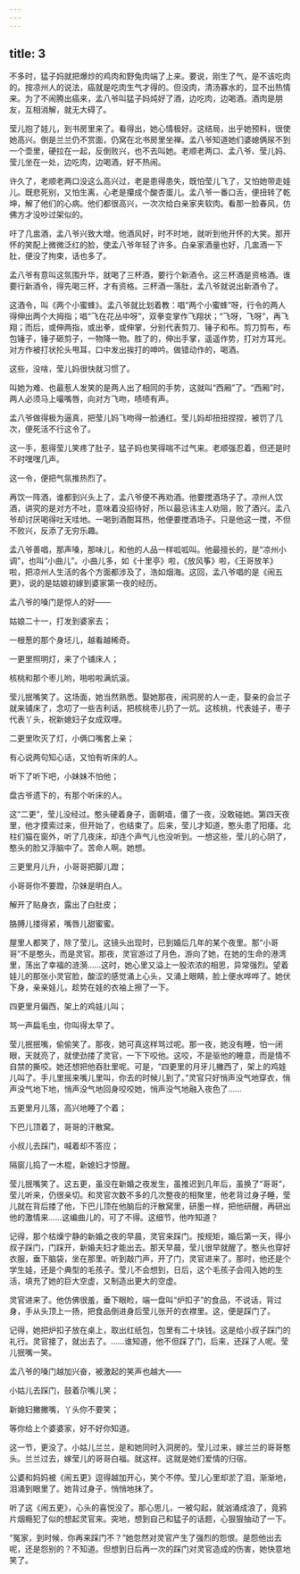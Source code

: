 ```yaml
---
---
---
```

title: 3
---



不多时，猛子妈就把爆炒的鸡肉和野兔肉端了上来。要说，刚生了气，是不该吃肉的。按凉州人的说法，癌就是吃肉生气才得的。但没肉，清汤寡水的，显不出热情来。为了不闹腾出癌来，孟八爷叫猛子妈炖好了酒，边吃肉，边喝酒。酒肉是朋友，互相消解，就无大碍了。

莹儿抱了娃儿，到书房里来了。看得出，她心情极好。这结局，出乎她预料，很使她高兴。倒是兰兰仍不赏面，仍窝在北书房里坐禅。孟八爷知道她们婆媳俩尿不到一个壶里，硬拉在一起，反倒败兴，也不去叫她。老顺老两口、孟八爷、莹儿妈、莹儿坐在一处，边吃肉，边喝酒，好不热闹。

许久了，老顺老两口没这么高兴过，老是患得患失，既怕莹儿飞了，又怕她带走娃儿。既悲死别，又怕生离，心老是攥成个酸杏蛋儿。孟八爷一番口舌，便扭转了乾坤，解了他们的心病。他们都很高兴，一次次给白亲家夹软肉。看那一脸春风，仿佛方才没吵过架似的。

吁了几盅酒，孟八爷兴致大增。他酒风好，时不时地，就听到他开怀的大笑。那开怀的笑配上微微泛红的脸，使孟八爷年轻了许多。白亲家酒量也好，几盅酒一下肚，便没了拘束，话也多了。

孟八爷有意叫这氛围升华，就喝了三杯酒，要行个新酒令。这三杯酒是资格酒。谁要行新酒令，得先喝三杯，才有资格。三杯酒一落肚，孟八爷就说出新酒令了。

这酒令，叫《两个小蜜蜂》。孟八爷就比划着教：唱“两个小蜜蜂”呀，行令的两人得伸出两个大拇指；唱“飞在花丛中呀”，双拳变掌作飞翔状；“飞呀，飞呀”，再飞翔；而后，或伸两指，或出拳，或伸掌，分别代表剪刀、锤子和布。剪刀剪布，布包锤子，锤子砸剪子，一物降一物。胜了的，伸出手掌，遥遥作势，打对方耳光。对方作被打状抡头甩耳，口中发出挨打的呻吟。做错动作的，喝酒。

这些，没啥，莹儿妈很快就习惯了。

叫她为难、也最惹人发笑的是两人出了相同的手势，这就叫“西厢”了。“西厢”时，两人必须马上嘬嘴唇，向对方飞吻，啧啧有声。

孟八爷做得极为逼真，把莹儿妈飞吻得一脸通红。莹儿妈却扭扭捏捏，被罚了几次，便死活不行这令了。

这一手，惹得莹儿笑疼了肚子，猛子妈也笑得喘不过气来。老顺强忍着，但还是时不时嘿嘿几声。

这一令，便把气氛推热烈了。

再饮一阵酒，谁都到兴头上了，孟八爷便不再劝酒。他要搅酒场子了。凉州人饮酒，讲究的是对方不吐，意味着没招待好，所以最忌讳主人劝阻，败了酒兴。孟八爷却讨厌喝得吐天哇地。一喝到酒酣耳热，他便要搅酒场子。只是他这一搅，不但不败兴，反添了无穷乐趣。

孟八爷善唱，那声嗓，那味儿，和他的人品一样呱呱叫。他最擅长的，是“凉州小调”，也叫“小曲儿”。小曲儿多，如《十里亭》啦，《放风筝》啦，《王哥放羊》啦，把凉州人生活的各个方面都涉及了，浩如烟海。这回，孟八爷唱的是《闹五更》，说的是姑娘初嫁到婆家第一夜的经历。

孟八爷的嗓门是惊人的好——

姑娘二十一，打发到婆家去；

一根葱的那个身坯儿，越看越稀奇。

一更里照明灯，来了个铺床人；

核桃和那个枣儿哟，啪啦啦满炕滚。

莹儿抿嘴笑了。这场面，她当然熟悉。娶她那夜，闹洞房的人一走，娶亲的会兰子就来铺床了，念叨了一些吉利话，把核桃枣儿扔了一炕。这核桃，代表娃子，枣子代表丫头，祝新媳妇子女成双哩。

二更里吹灭了灯，小俩口嘴套上亲；

有心说两句知心话，又怕有听床的人。

听下了听下吧，小妹妹不怕他；

盘古爷遗下的，有那个听床的人。

这“二更”，莹儿没经过。憨头硬着身子，面朝墙，僵了一夜，没敢碰她。第四天夜里，他才摸索过来，但开始了，也结束了。后来，莹儿才知道，憨头患了阳痿。北柱们猫在窗外，听了几夜床，却连个声气儿也没听到。一想这些，莹儿的心阴了，憨头的脸又浮脑中了。苦命人啊。她想。

三更里月儿升，小哥哥把脚儿蹬；

小哥哥你不要蹬，尕妹是明白人。

解开了贴身衣，露出了白肚皮；

胳膊儿搂得紧，嘴唇儿甜蜜蜜。

屋里人都笑了，除了莹儿。这镜头出现时，已到婚后几年的某个夜里。那“小哥哥”不是憨头，而是灵官。那夜，灵官游过了月色，游向了她，在她的生命的港湾里，荡出了幸福的涟漪……这时，她心里又溢上一股浓浓的相思，异常强烈。望着娃儿的那张小灵官脸，酸涩的感觉涌上心头，又涌上眼睛，脸上便水哗哗了。她伏下身，亲亲娃儿，趁势在娃的衣袖上擦了一下。

四更里月偏西，架上的鸡娃儿叫；

骂一声扁毛虫，你叫得太早了。

莹儿抿抿嘴，偷偷笑了。那夜，她可真这样骂过呢。那一夜，她没有睡，怕一闭眼，天就亮了，就使劲搂了灵官，一下下咬他。这咬，不是驱他的睡意，而是情不自禁的撕咬。她还想把他吞肚里呢。可是，“四更里的月牙儿撇西了，架上的鸡娃儿叫了。手儿里摇来嘴儿里叫，你去的时候儿到了。”灵官只好悄声没气地穿衣，悄声没气地下地，悄声没气地回身咬咬她，悄声没气地融入夜色了……

五更里月儿落，高兴地睡了个着；

下巴儿顶着了，哥哥的汗散窝。

小叔儿去踩门，喊着却不答应；

隔窗儿捣了一木棍，新媳妇才惊醒。

莹儿抿嘴笑了。这五更，虽没在新婚之夜发生，虽推迟到几年后，虽换了“哥哥”，莹儿听来，仍很亲切。和灵官次数不多的几次整夜的相聚里，他老背过身子睡，莹儿就在背后搂了他，下巴儿顶在他脑后的汗散窝里，研墨一样，把他研醒，再研出他的激情来……这编曲儿的，可了不得。这细节，他咋知道？

记得，那个枯燥宁静的新婚之夜的早晨，灵官来踩门。按规矩，婚后第一天，得小叔子踩门，门踩开，新婚夫妇才能出去。那天早晨，莹儿很早就醒了。憨头也穿好衣服，垂下脑袋，坐在那里。听到敲门声，开了门，灵官进来了。那时，他还是个学生娃，还是个典型的毛孩子。莹儿不会想到，日后，这个毛孩子会闯入她的生活，填充了她的巨大空虚，又制造出更大的空虚。

灵官进来了。他仿佛很羞，垂下眼睑，端一盘叫“炉扣子”的食品，不说话，背过身，手从头顶上一扬，把食品倒进身后莹儿张开的衣襟里。这，便是踩门了。

记得，她把炉扣子放在桌上，取出红纸包，包里有二十块钱。这是给小叔子踩门的礼行。灵官接了，就出去了。……谁知道，他不但踩了门，后来，还踩了人呢。莹儿抿嘴一笑。

孟八爷的嗓门越加兴奋，被激起的笑声也越大——

小姑儿去踩门，鼓着尕嘴儿笑；

新媳妇撇撇嘴，丫头你不要笑；

等你给上个婆婆家，好不好你知道。

这一节，更没了。小姑儿兰兰，是和她同时入洞房的。莹儿过来，嫁兰兰的哥哥憨头。兰兰过去，嫁莹儿的哥哥白福。就这样。这就是她们爱情的归宿。

公婆和妈妈被《闹五更》逗得越加开心，笑个不停。莹儿心里却淤了泪，渐渐地，泪涌到眼里了。她背过身子，悄悄地抹了。

听了这《闹五更》，心头的喜悦没了。那心思儿，一被勾起，就汹涌成浪了，竟鸦片烟瘾犯了似的想起灵官来。突地，想到自己和猛子的话题，心狠狠抽动了一下。

“冤家，到时候，你再来踩门不？”她忽然对灵官产生了强烈的怨恨。是怨他出去呢，还是怨别的？不知道。但想到日后再一次的踩门对灵官造成的伤害，她快意地笑了。